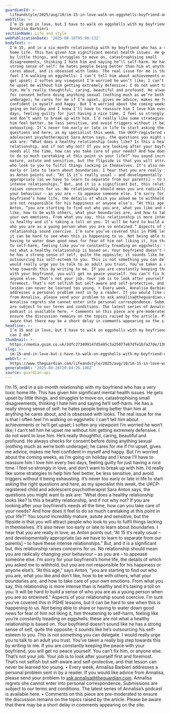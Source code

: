 ```yaml
---
guardianId: >-
  lifeandstyle/2025/aug/10/im-15-in-love-walk-on-eggshells-boyfriend-annalisa-barieri
webTitle: >-
  I’m 15 and in love, but I have to walk on eggshells with my boyfriend |
  Annalisa Barbieri
sectionName: Life and style
webPublicationDate: '2025-08-10T05:00:13Z'
bodyText: >-
  I’m 15, and in a six-month relationship with my boyfriend who has a very toxic
  home life. This has given him significant mental health issues. He gets upset
  by little things, and struggles to move on, catastrophising small
  disagreements, thinking I hate him and saying he’ll self-harm. He has a really
  strong sense of self: he hates people being better than him at anything he
  cares about, and is obsessed with looks. The real issue for me is that I often
  feel I’m walking on eggshells: I can’t tell him about achievements or he’ll
  get upset; I soften any viewpoint I’m worried he won’t like; I can’t tell him
  he upset me without him getting extremely defensive. I do not want to lose
  him. He’s really thoughtful, caring, beautiful and profound. He always checks
  for consent before doing anything sexual (nothing much as we’re both
  underage); he cares for me if I’m upset, gives me advice, makes me feel
  confident in myself and happy. But I’m worried about the coming weeks, as I’m
  going on holiday and I know I’ll have to reassure him I love him every two
  days, feeling guilty for just having a nice time. I feel so strongly in love,
  and don’t want to break up with him. I’d really like some strategies to help
  him feel better, be less sensitive, and avoid triggers without it being
  exhausting. It’s never too early or late in life to start asking the right
  questions and here, as my specialist this week, the UKCP-registered child and
  adolescent psychotherapist Sara Anton says, the questions you might want to
  ask are: “What does a healthy relationship looks like? Is this a healthy
  relationship, and if not why not? If you are looking after your boyfriend’s
  needs all the time, how can you take care of your needs? And how does it feel
  to do so much caretaking at this point in your life?” You sound incredibly
  mature, astute and sensitive, but the flipside is that you will attract people
  who look to you to fulfil things lacking in themselves. It’s also never too
  early or late to learn about boundaries. I hear that you are really in love;
  as Anton points out: “At 15 it’s really usual – and developmentally
  appropriate [as we have to learn to separate from our parents] – to have these
  intense relationships.” But, and it is a significant but, this relationship
  raises concerns for us. No relationship should mean you are radically changing
  your behaviour – as you are – to appease someone else. I’m sorry for your
  boyfriend’s home life, the details of which you asked me to withhold, but you
  are not responsible for his happiness or anyone else’s. “At this age,” says
  Anton, “you are starting to find out who you are, what you like and don’t
  like, how to be with others, what your boundaries are, and how to take care of
  your own emotions. From what you say, this relationship is more intense than
  is healthy and it’s taking a toll on you. It will be hard to build a sense of
  who you are as a young person when you are so entwined.” Aspects of your
  relationship sound coercive. I’m sure you’ve covered this in PSHE lessons, but
  it can be hard to see when this is happening to us. Not being able to share or
  having to water down good news for fear of him not liking it, him threatening
  to self-harm, feeling like you’re constantly treading on eggshells: these are
  not what a healthy relationship is based on. Your boyfriend doesn’t sound like
  he has a strong sense of self, quite the opposite; it sounds like he’s
  outsourcing his self-esteem to you. This is not something you can delegate. I
  would really urge you to talk to an adult you trust. You’ve taken a really big
  step towards this by writing to me. If you are constantly keeping the peace
  with your boyfriend, you will get no peace yourself. You can’t fix him, or
  anyone else. That’s not your job. Your job is to look after yourself first and
  foremost. That’s not selfish but self-aware and self-protective, and that
  lesson can never be learned too young. • Every week, Annalisa Barbieri
  addresses a personal problem sent in by a reader. If you would like advice
  from Annalisa, please send your problem to ask.annalisa@theguardian.com.
  Annalisa regrets she cannot enter into personal correspondence. Submissions
  are subject to our terms and conditions. The latest series of Annalisa’s
  podcast is available here. • Comments on this piece are pre-moderated to
  ensure the discussion remains on the topics raised by the article. Please be
  aware that there may be a short delay in comments appearing on the site.
headline: >-
  I’m 15 and in love, but I have to walk on eggshells with my boyfriend. What
  can I do?
thumbnail: >-
  https://media.guim.co.uk/3dfc273499147d5a95c3a25077e87dfe1b7a27de/1304_0_7809_6250/500.jpg
slug: >-
  im-15-and-in-love-but-i-have-to-walk-on-eggshells-with-my-boyfriend-or-annalisa-barbieri
webUrl: >-
  https://www.theguardian.com/lifeandstyle/2025/aug/10/im-15-in-love-walk-on-eggshells-boyfriend-annalisa-barieri
generatedAt: '2025-08-28T20:04:26.146Z'
source: guardian-api
---
```

I’m 15, and in a six-month relationship with my boyfriend who has a very toxic home life. This has given him significant mental health issues. He gets upset by little things, and struggles to move on, catastrophising small disagreements, thinking I hate him and saying he’ll self-harm. He has a really strong sense of self: he hates people being better than him at anything he cares about, and is obsessed with looks. The real issue for me is that I often feel I’m walking on eggshells: I can’t tell him about achievements or he’ll get upset; I soften any viewpoint I’m worried he won’t like; I can’t tell him he upset me without him getting extremely defensive. I do not want to lose him. He’s really thoughtful, caring, beautiful and profound. He always checks for consent before doing anything sexual (nothing much as we’re both underage); he cares for me if I’m upset, gives me advice, makes me feel confident in myself and happy. But I’m worried about the coming weeks, as I’m going on holiday and I know I’ll have to reassure him I love him every two days, feeling guilty for just having a nice time. I feel so strongly in love, and don’t want to break up with him. I’d really like some strategies to help him feel better, be less sensitive, and avoid triggers without it being exhausting. It’s never too early or late in life to start asking the right questions and here, as my specialist this week, the UKCP-registered child and adolescent psychotherapist Sara Anton says, the questions you might want to ask are: “What does a healthy relationship looks like? Is this a healthy relationship, and if not why not? If you are looking after your boyfriend’s needs all the time, how can you take care of your needs? And how does it feel to do so much caretaking at this point in your life?” You sound incredibly mature, astute and sensitive, but the flipside is that you will attract people who look to you to fulfil things lacking in themselves. It’s also never too early or late to learn about boundaries. I hear that you are really in love; as Anton points out: “At 15 it’s really usual – and developmentally appropriate [as we have to learn to separate from our parents] – to have these intense relationships.” But, and it is a significant but, this relationship raises concerns for us. No relationship should mean you are radically changing your behaviour – as you are – to appease someone else. I’m sorry for your boyfriend’s home life, the details of which you asked me to withhold, but you are not responsible for his happiness or anyone else’s. “At this age,” says Anton, “you are starting to find out who you are, what you like and don’t like, how to be with others, what your boundaries are, and how to take care of your own emotions. From what you say, this relationship is more intense than is healthy and it’s taking a toll on you. It will be hard to build a sense of who you are as a young person when you are so entwined.” Aspects of your relationship sound coercive. I’m sure you’ve covered this in PSHE lessons, but it can be hard to see when this is happening to us. Not being able to share or having to water down good news for fear of him not liking it, him threatening to self-harm, feeling like you’re constantly treading on eggshells: these are not what a healthy relationship is based on. Your boyfriend doesn’t sound like he has a strong sense of self, quite the opposite; it sounds like he’s outsourcing his self-esteem to you. This is not something you can delegate. I would really urge you to talk to an adult you trust. You’ve taken a really big step towards this by writing to me. If you are constantly keeping the peace with your boyfriend, you will get no peace yourself. You can’t fix him, or anyone else. That’s not your job. Your job is to look after yourself first and foremost. That’s not selfish but self-aware and self-protective, and that lesson can never be learned too young. • Every week, Annalisa Barbieri addresses a personal problem sent in by a reader. If you would like advice from Annalisa, please send your problem to ask.annalisa@theguardian.com. Annalisa regrets she cannot enter into personal correspondence. Submissions are subject to our terms and conditions. The latest series of Annalisa’s podcast is available here. • Comments on this piece are pre-moderated to ensure the discussion remains on the topics raised by the article. Please be aware that there may be a short delay in comments appearing on the site.
